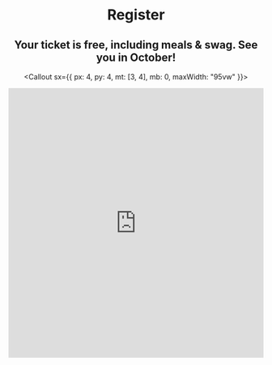 
<Header sx={{ bg: 'coolBg', mb: 0 }} width="narrow">


# Register

## Your ticket is free, including meals & swag. See you in October!

<Callout sx={{ px: 4, py: 4, mt: [3, 4], mb: 0, maxWidth: "95vw" }}>
  <iframe
    class="airtable-embed"
    src="https://memorize.ai/"
    frameborder="0"
    onmousewheel=""
    width="100%"
    height="533"
    style={{ background: "transparent", border: "1px solid #ccc" }}
  ></iframe>
</Callout>

</Header>

